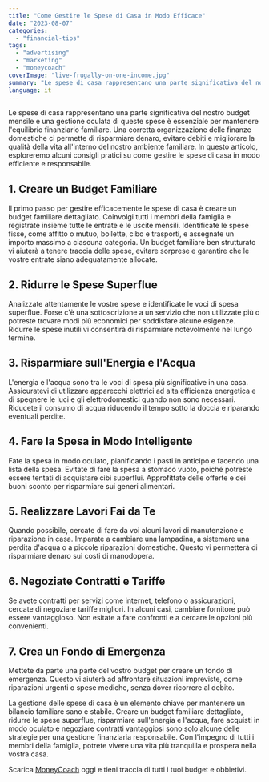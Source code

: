 ```yaml
---
title: "Come Gestire le Spese di Casa in Modo Efficace"
date: "2023-08-07"
categories: 
  - "financial-tips"
tags: 
  - "advertising"
  - "marketing"
  - "moneycoach"
coverImage: "live-frugally-on-one-income.jpg"
summary: "Le spese di casa rappresentano una parte significativa del nostro budget mensile e una gestione oculata di queste spese è essenziale per mantenere l'equilibrio finanziario familiare."
language: it
---
```

Le spese di casa rappresentano una parte significativa del nostro budget mensile e una gestione oculata di queste spese è essenziale per mantenere l'equilibrio finanziario familiare. Una corretta organizzazione delle finanze domestiche ci permette di risparmiare denaro, evitare debiti e migliorare la qualità della vita all'interno del nostro ambiente familiare. In questo articolo, esploreremo alcuni consigli pratici su come gestire le spese di casa in modo efficiente e responsabile.

## 1. Creare un Budget Familiare

Il primo passo per gestire efficacemente le spese di casa è creare un budget familiare dettagliato. Coinvolgi tutti i membri della famiglia e registrate insieme tutte le entrate e le uscite mensili. Identificate le spese fisse, come affitto o mutuo, bollette, cibo e trasporti, e assegnate un importo massimo a ciascuna categoria. Un budget familiare ben strutturato vi aiuterà a tenere traccia delle spese, evitare sorprese e garantire che le vostre entrate siano adeguatamente allocate.

## 2. Ridurre le Spese Superflue

Analizzate attentamente le vostre spese e identificate le voci di spesa superflue. Forse c'è una sottoscrizione a un servizio che non utilizzate più o potreste trovare modi più economici per soddisfare alcune esigenze. Ridurre le spese inutili vi consentirà di risparmiare notevolmente nel lungo termine.

## 3. Risparmiare sull'Energia e l'Acqua

L'energia e l'acqua sono tra le voci di spesa più significative in una casa. Assicuratevi di utilizzare apparecchi elettrici ad alta efficienza energetica e di spegnere le luci e gli elettrodomestici quando non sono necessari. Riducete il consumo di acqua riducendo il tempo sotto la doccia e riparando eventuali perdite.

## 4. Fare la Spesa in Modo Intelligente

Fate la spesa in modo oculato, pianificando i pasti in anticipo e facendo una lista della spesa. Evitate di fare la spesa a stomaco vuoto, poiché potreste essere tentati di acquistare cibi superflui. Approfittate delle offerte e dei buoni sconto per risparmiare sui generi alimentari.

## 5. Realizzare Lavori Fai da Te

Quando possibile, cercate di fare da voi alcuni lavori di manutenzione e riparazione in casa. Imparate a cambiare una lampadina, a sistemare una perdita d'acqua o a piccole riparazioni domestiche. Questo vi permetterà di risparmiare denaro sui costi di manodopera.

## 6. Negoziate Contratti e Tariffe

Se avete contratti per servizi come internet, telefono o assicurazioni, cercate di negoziare tariffe migliori. In alcuni casi, cambiare fornitore può essere vantaggioso. Non esitate a fare confronti e a cercare le opzioni più convenienti.

## 7. Crea un Fondo di Emergenza

Mettete da parte una parte del vostro budget per creare un fondo di emergenza. Questo vi aiuterà ad affrontare situazioni impreviste, come riparazioni urgenti o spese mediche, senza dover ricorrere al debito.

La gestione delle spese di casa è un elemento chiave per mantenere un bilancio familiare sano e stabile. Creare un budget familiare dettagliato, ridurre le spese superflue, risparmiare sull'energia e l'acqua, fare acquisti in modo oculato e negoziare contratti vantaggiosi sono solo alcune delle strategie per una gestione finanziaria responsabile. Con l'impegno di tutti i membri della famiglia, potrete vivere una vita più tranquilla e prospera nella vostra casa.

Scarica [MoneyCoach](/it) oggi e tieni traccia di tutti i tuoi budget e obbietivi.